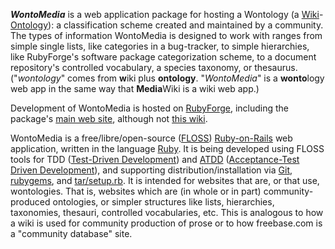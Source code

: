 <!-- Copyright (c)  2010  Glen E. Ivey
     Permission is granted to copy, distribute and/or modify this document
     under the terms of the GNU Free Documentation License, Version 1.3;
     with no Invariant Sections, no Front-Cover Texts, and no Back-Cover Texts.
     A copy of the license is in the file COPYING.DOCUMENTATION
  -->
'''''WontoMedia''''' is a web application package for hosting a Wontology (a [[Wikipedia:Wiki|Wiki]]-[[Wikipedia:Ontology_(information_science)|Ontology]]): a classification scheme created and maintained by a community. The types of information WontoMedia is designed to work with ranges from simple single lists, like categories in a bug-tracker, to simple hierarchies, like RubyForge's software package categorization scheme, to a document repository's controlled vocabulary, a species taxonomy, or thesaurus. ("''wontology''" comes from '''w'''iki plus '''ontology'''. "''WontoMedia''" is a '''wonto'''logy web app in the same way that '''Media'''Wiki is a wiki web app.)

Development of WontoMedia is hosted on [http://rubyforge.org/projects/wontomedia/ RubyForge], including the package's [http://wontomedia.rubyforge.org/ main web site], although not [[Main Page|this wiki]].

WontoMedia is a free/libre/open-source ([[Wikipedia:FLOSS|FLOSS]]) [http://rubyonrails.org/ Ruby-on-Rails] web application, written in the language [http://ruby-lang.org/ Ruby]. It is being developed using FLOSS tools for TDD ([[Wikipedia:Test_driven_development|Test-Driven Development]]) and [http://testdrivendeveloper.com/2008/04/02/AcceptanceTestDrivenDevelopmentExplained.aspx ATDD] ([http://testobsessed.com/wordpress/wp-content/uploads/2008/12/atddexample.pdf Acceptance-Test Driven Development]), and supporting distribution/installation via [http://www.kernel.org/pub/software/scm/git/docs/ Git], [http://www.rubygems.org/ rubygems], and [http://pkg-ruby-extras.alioth.debian.org/upstream-devs.html tar/setup.rb]. It is intended for websites that are, or that use, wontologies. That is, websites which are (in whole or in part) community-produced ontologies, or simpler structures like lists, hierarchies, taxonomies, thesauri, controlled vocabularies, etc. This is analogous to how a wiki is used for community production of prose or to how freebase.com is a "community database" site.
